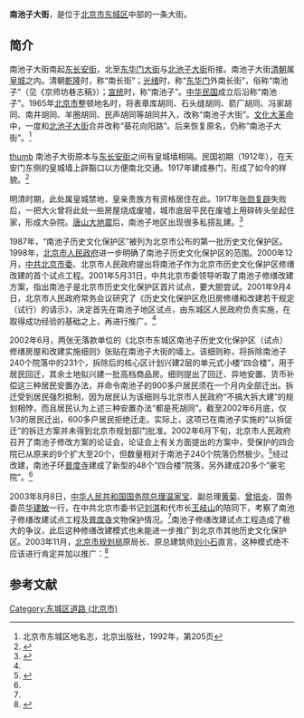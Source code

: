 {{Coord|39.9116698|116.4031292|type:landmark_region:CN-11_source:GoogleMaps|display=title}}
{{Infobox China Road
|路牌类型 = Beijing
|道路方向 = NS
|中文道路名称 = 南池子大街
|道路名称拼音 = NANCHIZI DAJIE
|图片 = File:南池子.jpg
|图片说明 = [[南池子大街|南池子大街]]南端的三孔券门
|道路属性 = 
|道路总长度 = 0.792
|车速限制 = 
|行车线数量 = 
|所在地区 = [[北京市|北京市]][[东城区_(北京市)|东城区]]
|起点 = [[东长安街|东长安街]]
|终点 = [[东华门大街|东华门大街]]
|路段主要建筑 = [[菖蒲河公园|菖蒲河公园]]<br>[[皇史宬|皇史宬]]
}}

'''南池子大街'''，是位于[[北京市|北京市]][[东城区_(北京市)|东城区]]中部的一条大街。

==简介==
南池子大街南起[[东长安街|东长安街]]，北至[[东华门大街|东华门大街]]与[[北池子大街|北池子大街]]衔接。南池子大街[[清朝|清朝]]属[[北京皇城|皇城]]之内。清朝[[乾隆|乾隆]]时，称“南长街”；[[光绪|光绪]]时，称“[[东华门|东华门]]外南长街”，俗称“南池子”（见《京师坊巷志稿》）；[[宣统|宣统]]时，称“南池子”。[[中华民国|中华民国]]成立后沿称“南池子”。1965年[[北京市|北京市]]整顿地名时，将表章库胡同、石头缝胡同、箭厂胡同、冯家胡同、南井胡同、羊圈胡同、民声胡同等胡同并入，改称“南池子大街”。[[文化大革命|文化大革命]]中，一度和[[北池子大街|北池子大街]]合并改称“葵花向阳路”。后来恢复原名，仍称“南池子大街”。<ref>北京市东城区地名志，北京出版社，1992年，第205页</ref>

[[file:No.7_Nanchizi_Street_Dongcheng_District_Beijing.jpg|thumb]]
南池子大街原本与[[东长安街|东长安街]]之间有皇城墙相隔。民国初期（1912年），在天安门东侧的皇城墙上辟豁口以方便南北交通。1917年建成券门，形成了如今的样貌。<ref name=shuzi>{{Cite web |url=http://www.bjdch.gov.cn/n5687274/n5723957/n5731232/n5731983/8587542.html |title=东华门街道南池子社区概况，数字东城，于2013-10-26查阅 |accessdate=2013-10-28 |archive-date=2013-10-29 |archive-url=https://web.archive.org/web/20131029202834/http://www.bjdch.gov.cn/n5687274/n5723957/n5731232/n5731983/8587542.html |dead-url=yes }}</ref>

明清时期，此处属皇城禁地，皇亲贵族方有资格居住在此。1917年[[张勋复辟|张勋复辟]]失败后，一把大火曾将此处一些房屋烧成废墟，城市底层平民在废墟上用碎砖头垒起住家，形成大杂院。[[唐山大地震|唐山大地震]]后，南池子地区出现很多私搭乱建。<ref name=sina>{{Cite web |url=http://news.sina.com.cn/c/2003-08-19/0957593601s.shtml |title=南池子重绽古都神韵，新浪，2003年08月19日 |access-date=2013-10-28 |archive-date=2019-06-08 |archive-url=https://web.archive.org/web/20190608211115/http://news.sina.com.cn/c/2003-08-19/0957593601s.shtml |dead-url=no }}</ref>

1987年，“南池子历史文化保护区”被列为北京市公布的第一批历史文化保护区。1998年，[[北京市人民政府|北京市人民政府]]进一步明确了南池子历史文化保护区的范围。2000年12月，[[中共北京市委|中共北京市委]]、北京市人民政府提出将南池子作为北京市历史文化保护区修缮改建的首个试点工程。2001年5月31日，中共北京市委领导听取了南池子修缮改建方案，指出南池子是北京市历史文化保护区首片试点，要大胆尝试。2001年9月4日，北京市人民政府常务会议研究了《历史文化保护区危旧房修缮和改建若干规定（试行）的请示》，决定首先在南池子地区试点，由东城区人民政府负责实施，在取得成功经验的基础之上，再进行推广。<ref name=sina/>

2002年6月，两张无落款单位的《北京市东城区南池子历史文化保护区（试点）修缮房屋和改建实施细则》张贴在南池子大街的墙上。该细则称，将拆除南池子240个院落中的231个，拆除后的核心区计划兴建2层的单元式小楼“四合楼”，用于居民回迁，其余土地拟兴建一批高档商品房。细则提出了回迁、异地安置、货币补偿这三种居民安置办法，并命令南池子的900多户居民须在一个月内全部迁出。拆迁受到居民强烈抵制，因为居民认为该细则与北京市人民政府“不搞大拆大建”的规划相悖，而且居民认为上述三种安置办法“都是死胡同”。截至2002年6月底，仅1/3的居民迁出，600多户居民拒绝迁走。实际上，这项已在南池子实施的“以拆促迁”的拆迁方案并未得到北京市规划部门批准。2002年6月下旬，北京市人民政府召开了南池子修改方案的论证会，论证会上有关方面提出的方案中，受保护的四合院已从原来的9个扩大至20个，但数量相对于南池子240个院落仍然极少。<ref>{{Cite web |url=http://www.gmw.cn/01wzb/2002-07/25/01-73F1EAAA2995A8CB48256C0100032255.htm |title=北京南池子惹谁了，光明网，2002-07-25 |access-date=2013-10-28 |archive-date=2015-09-24 |archive-url=https://web.archive.org/web/20150924041043/http://www.gmw.cn/01wzb/2002-07/25/01-73F1EAAA2995A8CB48256C0100032255.htm |dead-url=no }}</ref>经过改建，南池子环[[普度寺|普度寺]]建成了新型的48个“四合楼”院落，另外建成20多个“豪宅院”。<ref name=shuzi/>

2003年8月8日，[[中华人民共和国国务院总理|中华人民共和国国务院总理]][[温家宝|温家宝]]、副总理[[黄菊|黄菊]]、[[曾培炎|曾培炎]]、国务委员[[华建敏|华建敏]]一行，在中共北京市委书记[[刘淇|刘淇]]和代市长[[王岐山|王岐山]]的陪同下，考察了南池子修缮改建试点工程及[[普度寺|普度寺]]文物保护情况。<ref name=sina/>南池子修缮改建试点工程造成了极大的争议，此后这种修缮改建模式也未能进一步推广到北京市其他历史文化保护区。2003年11月，[[北京市规划局|北京市规划局]]原局长、原总建筑师[[刘小石|刘小石]]直言，这种模式绝不应该进行肯定并加以推广：<ref>{{Cite web |url=http://www.southcn.com/travel/custom/xsj/200310270614.htm |title=刘小石：南池子模式不宜推广，南方网，2003-10-27 |access-date=2013-10-28 |archive-date=2016-03-05 |archive-url=https://web.archive.org/web/20160305022830/http://www.southcn.com/travel/custom/xsj/200310270614.htm |dead-url=no }}</ref>
{{引用|
在6公顷多用地，原有建筑面积3万多平方米中，只保留了建筑面积共6000多平方米。其余的2.6万平方米均被拆除，约为原有建筑的80％。新建了居民回迁楼二层的居民楼78幢，共2.1万平方米。这样就把原有的传统住宅的大部分都拆除了。

如果这个试点得到肯定并加以推广，那北京的二十几片历史文化保护区的传统四合院大部分都可能被拆除了。这样必然要对于北京这座[[国家历史文化名城|历史文化名城]]的核心地区的历史真实性造成严重的破坏。}}

== 参考文献 ==
{{Commonscat|Nanchizi Dajie}}
{{Reflist|30em}}

[[Category:东城区道路_(北京市)|Category:东城区道路 (北京市)]]